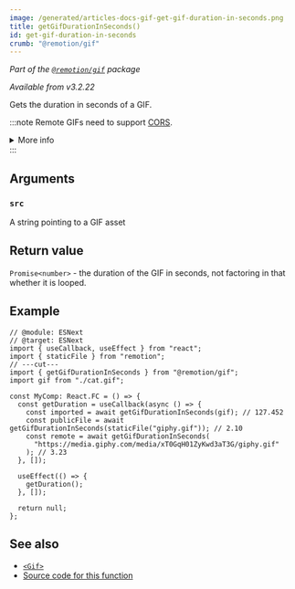 ```yaml
---
image: /generated/articles-docs-gif-get-gif-duration-in-seconds.png
title: getGifDurationInSeconds()
id: get-gif-duration-in-seconds
crumb: "@remotion/gif"
---
```


_Part of the [`@remotion/gif`](/docs/gif) package_

_Available from v3.2.22_

Gets the duration in seconds of a GIF.

:::note
Remote GIFs need to support [CORS](https://developer.mozilla.org/en-US/docs/Web/HTTP/CORS).

<details>
<summary>More info</summary>
<ul>
<li>
Remotion's origin is usually <code>http://localhost:3000</code>, but it may be different if rendering on Lambda or the port is busy.
</li>
<li>
You can <a href="/docs/chromium-flags#--disable-web-security">disable CORS</a> during renders.
</li>
</ul>
</details>
:::

## Arguments

### `src`

A string pointing to a GIF asset

## Return value

`Promise<number>` - the duration of the GIF in seconds, not factoring in that whether it is looped.

## Example

```tsx twoslash
// @module: ESNext
// @target: ESNext
import { useCallback, useEffect } from "react";
import { staticFile } from "remotion";
// ---cut---
import { getGifDurationInSeconds } from "@remotion/gif";
import gif from "./cat.gif";

const MyComp: React.FC = () => {
  const getDuration = useCallback(async () => {
    const imported = await getGifDurationInSeconds(gif); // 127.452
    const publicFile = await getGifDurationInSeconds(staticFile("giphy.gif")); // 2.10
    const remote = await getGifDurationInSeconds(
      "https://media.giphy.com/media/xT0GqH01ZyKwd3aT3G/giphy.gif"
    ); // 3.23
  }, []);

  useEffect(() => {
    getDuration();
  }, []);

  return null;
};
```

## See also

- [`<Gif>`](/docs/gif/gif)
- [Source code for this function](https://github.com/remotion-dev/remotion/blob/main/packages/gif/src/get-gif-duration-in-seconds.ts)
